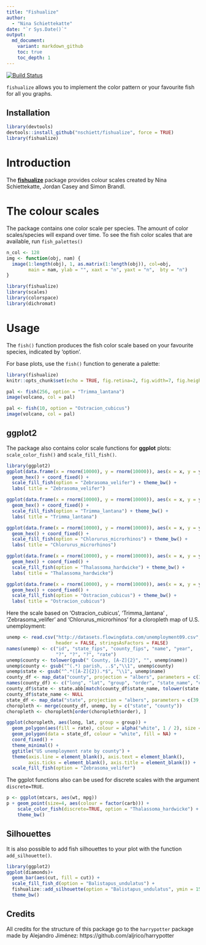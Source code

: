 ```yaml
---
title: "Fishualize"
author:
  - "Nina Schiettekatte"
date: "`r Sys.Date()`"
output:
  md_document:
    variant: markdown_github
    toc: true
    toc_depth: 1
---
```



[![Build Status](https://api.travis-ci.org/nschiett/fishualize.png?branch=master)](https://travis-ci.org/nschiett/fishualize)

`fishualize` allows you to implement the color pattern or your favourite fish for all you graphs.

## Installation


```r
library(devtools)
devtools::install_github("nschiett/fishualize", force = TRUE)
library(fishualize)
```



# Introduction

The [**fishualize**](http:://github.com/nschiett/fishualize) package provides colour scales created by Nina Schiettekatte, Jordan Casey and Simon Brandl. 

# The colour scales

The package contains one color scale per species. The amount of color scales/species will expand over time. 
To see the fish color scales that are available, run `fish_palettes()`

```r
n_col <- 128
img <- function(obj, nam) {
  image(1:length(obj), 1, as.matrix(1:length(obj)), col=obj, 
        main = nam, ylab = "", xaxt = "n", yaxt = "n",  bty = "n")
}
```

```r
library(fishualize)
library(scales)
library(colorspace)
library(dichromat)
```


# Usage

The `fish()` function produces the fish color scale based on your favourite species, indicated by 'option'.  

For base plots, use the `fish()` function to generate a palette:

```r
library(fishualize)
knitr::opts_chunk$set(echo = TRUE, fig.retina=2, fig.width=7, fig.height=5)
```


```r
pal <- fish(256, option = "Trimma_lantana")
image(volcano, col = pal)

pal <- fish(10, option = "Ostracion_cubicus")
image(volcano, col = pal)
```

## ggplot2

The package also contains color scale functions for **ggplot**
plots: `scale_color_fish()` and `scale_fill_fish()`. 


```r
library(ggplot2)
ggplot(data.frame(x = rnorm(10000), y = rnorm(10000)), aes(x = x, y = y)) +
  geom_hex() + coord_fixed() +
  scale_fill_fish(option = "Zebrasoma_velifer") + theme_bw() +
  labs( title = "Zebrasoma_velifer")

ggplot(data.frame(x = rnorm(10000), y = rnorm(10000)), aes(x = x, y = y)) +
  geom_hex() + coord_fixed() +
  scale_fill_fish(option = "Trimma_lantana") + theme_bw() +
  labs( title = "Trimma_lantana")

ggplot(data.frame(x = rnorm(10000), y = rnorm(10000)), aes(x = x, y = y)) +
  geom_hex() + coord_fixed() +
  scale_fill_fish(option = "Chlorurus_microrhinos") + theme_bw() +
  labs( title = "Chlorurus_microrhinos")

ggplot(data.frame(x = rnorm(10000), y = rnorm(10000)), aes(x = x, y = y)) +
  geom_hex() + coord_fixed() +
  scale_fill_fish(option = "Thalassoma_hardwicke") + theme_bw() +
  labs( title = "Thalassoma_hardwicke")

ggplot(data.frame(x = rnorm(10000), y = rnorm(10000)), aes(x = x, y = y)) +
  geom_hex() + coord_fixed() +
  scale_fill_fish(option = "Ostracion_cubicus") + theme_bw() +
  labs( title = "Ostracion_cubicus")
```

Here the scale based on 'Ostracion_cubicus', 'Trimma_lantana' , 'Zebrasoma_velifer' and 'Chlorurus_microrhinos' for a cloropleth map of U.S. unemployment:

```r
unemp <- read.csv("http://datasets.flowingdata.com/unemployment09.csv",
                  header = FALSE, stringsAsFactors = FALSE)
names(unemp) <- c("id", "state_fips", "county_fips", "name", "year",
                  "?", "?", "?", "rate")
unemp$county <- tolower(gsub(" County, [A-Z]{2}", "", unemp$name))
unemp$county <- gsub("^(.*) parish, ..$","\\1", unemp$county)
unemp$state <- gsub("^.*([A-Z]{2}).*$", "\\1", unemp$name)
county_df <- map_data("county", projection = "albers", parameters = c(39, 45))
names(county_df) <- c("long", "lat", "group", "order", "state_name", "county")
county_df$state <- state.abb[match(county_df$state_name, tolower(state.name))]
county_df$state_name <- NULL
state_df <- map_data("state", projection = "albers", parameters = c(39, 45))
choropleth <- merge(county_df, unemp, by = c("state", "county"))
choropleth <- choropleth[order(choropleth$order), ]

ggplot(choropleth, aes(long, lat, group = group)) +
  geom_polygon(aes(fill = rate), colour = alpha("white", 1 / 2), size = 0.2) +
  geom_polygon(data = state_df, colour = "white", fill = NA) +
  coord_fixed() +
  theme_minimal() +
  ggtitle("US unemployment rate by county") +
  theme(axis.line = element_blank(), axis.text = element_blank(),
        axis.ticks = element_blank(), axis.title = element_blank()) +
  scale_fill_fish(option = "Zebrasoma_velifer")

```

The ggplot functions also can be used for discrete scales with the argument
`discrete=TRUE`.

```r
p <- ggplot(mtcars, aes(wt, mpg))
p + geom_point(size=4, aes(colour = factor(carb))) +
    scale_color_fish(discrete=TRUE, option = "Thalassoma_hardwicke") +
    theme_bw()
```

## Silhouettes

It is also possible to add fish silhouettes to your plot with the function `add_silhouette()`.    

```r
library(ggplot2)
ggplot(diamonds)+
  geom_bar(aes(cut, fill = cut)) +
  scale_fill_fish_d(option = "Balistapus_undulatus") +
  fishualize::add_silhouette(option = "Balistapus_undulatus", ymin = 15000, ymax = 20000, xmin = 2, xmax = 3, fill = "#000000") +
  theme_bw()
```


## Credits

All credits for the structure of this package go to the `harrypotter` package made by Alejandro Jiménez: https://github.com/aljrico/harrypotter

